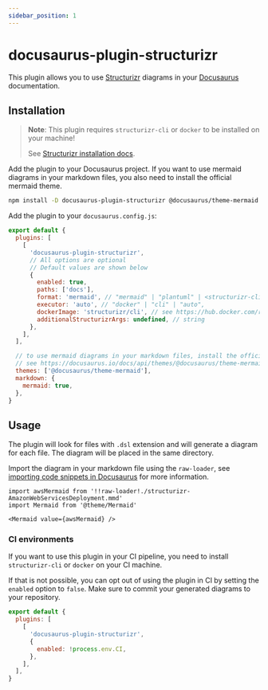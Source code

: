 ```yaml
---
sidebar_position: 1
---
```


# docusaurus-plugin-structurizr

This plugin allows you to use [Structurizr](https://structurizr.com/) diagrams in your
[Docusaurus](https://docusaurus.io/) documentation.

## Installation

> **Note**: This plugin requires `structurizr-cli` or `docker` to be installed on your machine!
>
> See [Structurizr installation docs](https://docs.structurizr.com/cli/installation).

Add the plugin to your Docusaurus project. If you want to use mermaid diagrams in your markdown
files, you also need to install the official mermaid theme.

```bash
npm install -D docusaurus-plugin-structurizr @docusaurus/theme-mermaid
```

Add the plugin to your `docusaurus.config.js`:

```js title="docusaurus.config.js"
export default {
  plugins: [
    [
      'docusaurus-plugin-structurizr',
      // All options are optional
      // Default values are shown below
      {
        enabled: true,
        paths: ['docs'],
        format: 'mermaid', // "mermaid" | "plantuml" | <structurizr-cli format: https://docs.structurizr.com/cli/export>
        executor: 'auto', // "docker" | "cli" | "auto",
        dockerImage: 'structurizr/cli', // see https://hub.docker.com/r/structurizr/cli
        additionalStructurizrArgs: undefined, // string
      },
    ],
  ],

  // to use mermaid diagrams in your markdown files, install the official mermaid theme
  // see https://docusaurus.io/docs/api/themes/@docusaurus/theme-mermaid
  themes: ['@docusaurus/theme-mermaid'],
  markdown: {
    mermaid: true,
  },
}
```

## Usage

The plugin will look for files with `.dsl` extension and will generate a diagram for each file. The
diagram will be placed in the same directory.

Import the diagram in your markdown file using the `raw-loader`, see
[importing code snippets in Docusaurus](https://docusaurus.io/docs/markdown-features/react#importing-code-snippets)
for more information.

```mdx
import awsMermaid from '!!raw-loader!./structurizr-AmazonWebServicesDeployment.mmd'
import Mermaid from '@theme/Mermaid'

<Mermaid value={awsMermaid} />
```

### CI environments

If you want to use this plugin in your CI pipeline, you need to install `structurizr-cli` or
`docker` on your CI machine.

If that is not possible, you can opt out of using the plugin in CI by setting the `enabled` option
to `false`. Make sure to commit your generated diagrams to your repository.

```js title="docusaurus.config.js"
export default {
  plugins: [
    [
      'docusaurus-plugin-structurizr',
      {
        enabled: !process.env.CI,
      },
    ],
  ],
}
```
